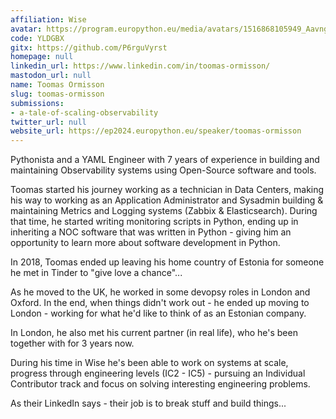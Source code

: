 ```yaml
---
affiliation: Wise
avatar: https://program.europython.eu/media/avatars/1516868105949_Aavng5Y.jpg
code: YLDGBX
gitx: https://github.com/P6rguVyrst
homepage: null
linkedin_url: https://www.linkedin.com/in/toomas-ormisson/
mastodon_url: null
name: Toomas Ormisson
slug: toomas-ormisson
submissions:
- a-tale-of-scaling-observability
twitter_url: null
website_url: https://ep2024.europython.eu/speaker/toomas-ormisson
---
```


Pythonista and a YAML Engineer with 7 years of experience in building and maintaining Observability systems using Open-Source software and tools. 

Toomas started his journey working as a technician in Data Centers, making his way to working as an Application Administrator and Sysadmin building & maintaining Metrics and Logging systems (Zabbix & Elasticsearch). During that time, he started writing monitoring scripts in Python, ending up in inheriting a NOC software that was written in Python - giving him an opportunity to learn more about software development in Python. 

In 2018, Toomas ended up leaving his home country of Estonia for someone he met in Tinder to "give love a chance"...

As he moved to the UK, he worked in some devopsy roles in London and Oxford. In the end, when things didn't work out - he ended up moving to London - working for what he'd like to think of as an Estonian company.  

In London, he also met his current partner (in real life), who he's been together with for 3 years now.

During his time in Wise he's been able to work on systems at scale, progress through engineering levels (IC2 - IC5) - pursuing an Individual Contributor track and focus on solving interesting engineering problems.

As their LinkedIn says - their job is to break stuff and build things...